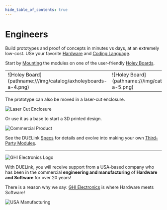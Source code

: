 ```yaml
---
hide_table_of_contents: true
---
```


# Engineers
Build prototypes and proof of concepts in minutes vs days, at an extremely low-cost. USe your favorite [Hardware](./hw/intro) and [Coding Language](./language/intro).

Start by [Mounting](./products/axmnt) the modules on one of the user-friendly [Holey Boards](./products/axholey).

<table>
<td width='50%'>
    ![Holey Board](pathname:///img/catalog/axholeyboards-a-4.png)
</td>
<td width='50%'>
    ![Holey Board](pathname:///img/catalog/axholeyboards-a-5.png)
</td>
</table>

The prototype can also be moved in a laser-cut enclosure.

![Laser Cut Enclosure](pathname:///img/laser-enclosure.png)

Or use it as a base to start a 3D printed design.

![Commercial Product](pathname:///img/commercial-product.png)

See the DUELink [Specs](./specs) for details and evolve into making your own [Third-Party Modules](./catalog/third-party).

---

![GHI Electronics Logo](pathname:///img/ghi-electronics-logo.png)

With DUELink, you will receive support from a USA-based company who has been in the commercial **engineering and manufacturing** of **Hardware and Software** for over 20 years! 

There is a reason why we say: [GHI Electronics](https://www.ghielectronics.com/) is where Hardware meets Software!

![USA Manufacturing](pathname:///img/usa-mfg.png)
